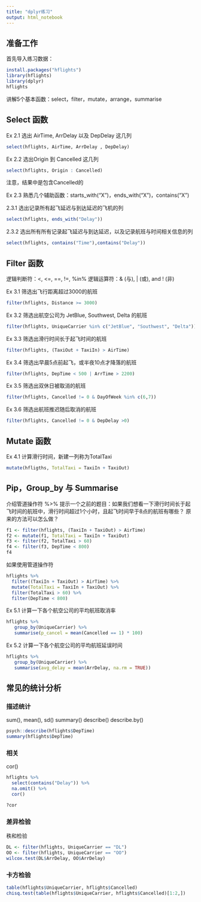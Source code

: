 ```yaml
---
title: "dplyr练习"
output: html_notebook
---
```


## 准备工作
首先导入练习数据：
```r
install.packages("hflights")
library(hflights)
library(dplyr)
hflights
```

讲解5个基本函数：select，filter，mutate，arrange，summarise

## Select 函数

Ex 2.1
选出 AirTime, ArrDelay 以及 DepDelay 这几列
```r
select(hflights, AirTime, ArrDelay , DepDelay)
```

Ex 2.2
选出Origin 到 Cancelled 这几列
```r
select(hflights, Origin : Cancelled)
```
注意，结果中是包含Cancelled的

Ex 2.3
熟悉几个辅助函数：starts_with("X")，ends_with("X")，contains("X")

2.3.1
选出记录所有起飞延迟与到达延迟的飞机的列
```r
select(hflights, ends_with("Delay"))
```

2.3.2
选出所有所有记录起飞延迟与到达延迟，以及记录航班与时间相关信息的列
```r
select(hflights, contains("Time"),contains("Delay"))
```

## Filter 函数
逻辑判断符：<, <=, ==, !=, %in%
逻辑运算符：& (与), | (或), and ! (非)

Ex 3.1
筛选出飞行距离超过3000的航班
```r
filter(hflights, Distance >= 3000)
```

Ex 3.2
筛选出航空公司为 JetBlue, Southwest, Delta 的航班
```r
filter(hflights, UniqueCarrier %in% c("JetBlue", "Southwest", "Delta"))
```

Ex 3.3
筛选出滑行时间长于起飞时间的航班
```r
filter(hflights, (TaxiOut + TaxiIn) > AirTime)
```

Ex 3.4
筛选出早晨5点前起飞，或半夜10点才降落的航班
```r
filter(hflights, DepTime < 500 | ArrTime > 2200)
```

Ex 3.5
筛选出双休日被取消的航班
```r
filter(hflights, Cancelled != 0 & DayOfWeek %in% c(6,7))
```

Ex 3.6
筛选出航班推迟随后取消的航班
```r
filter(hflights, Cancelled != 0 & DepDelay >0)
```

## Mutate 函数
Ex 4.1
计算滑行时间，新建一列称为TotalTaxi
```r
mutate(hfligths, TotalTaxi = TaxiIn + TaxiOut)
```

## Pip，Group_by 与 Summarise
介绍管道操作符 %>%
提示一个之前的题目：如果我们想看一下滑行时间长于起飞时间的航班中，滑行时间超过1个小时，且起飞时间早于8点的航班有哪些？
原来的方法可以怎么做？
```r
f1 <- filter(hflights, (TaxiIn + TaxiOut) > AirTime)
f2 <- mutate(f1, TotalTaxi = TaxiIn + TaxiOut)
f3 <- filter(f2, TotalTaxi > 60)
f4 <- filter(f3, DepTime < 800)
f4
```

如果使用管道操作符
```r
hflights %>% 
  filter((TaxiIn + TaxiOut) > AirTime) %>% 
  mutate(TotalTaxi = TaxiIn + TaxiOut) %>% 
  filter(TotalTaxi > 60) %>% 
  filter(DepTime < 800)
```

Ex 5.1
计算一下各个航空公司的平均航班取消率
```r
hflights %>%
   group_by(UniqueCarrier) %>%
   summarise(p_cancel = mean(Cancelled == 1) * 100)
```

Ex 5.2
计算一下各个航空公司的平均航班延误时间
```r
hflights %>%
   group_by(UniqueCarrier) %>%
   summarise(avg_delay = mean(ArrDelay, na.rm = TRUE))
```

## 常见的统计分析
### 描述统计
sum(), mean(), sd()
summary()
describe()
describe.by()
```r
psych::describe(hflights$DepTime)
summary(hflights$DepTime)
```


### 相关
cor()
```r
hflights %>% 
  select(contains("Delay")) %>% 
  na.omit() %>% 
  cor()

?cor
```

### 差异检验
秩和检验
```r
DL <- filter(hflights, UniqueCarrier == "DL")
OO <- filter(hflights, UniqueCarrier == "OO")
wilcox.test(DL$ArrDelay, OO$ArrDelay)
```

### 卡方检验
```r
table(hflights$UniqueCarrier, hflights$Cancelled)
chisq.test(table(hflights$UniqueCarrier, hflights$Cancelled)[1:2,])
```